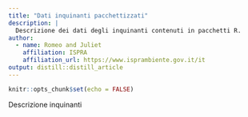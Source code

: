 ```yaml
---
title: "Dati inquinanti pacchettizzati"
description: |
  Descrizione dei dati degli inquinanti contenuti in pacchetti R.
author:
  - name: Romeo and Juliet  
    affiliation: ISPRA
    affiliation_url: https://www.isprambiente.gov.it/it
output: distill::distill_article
---
```


```r
knitr::opts_chunk$set(echo = FALSE)
```

Descrizione inquinanti





